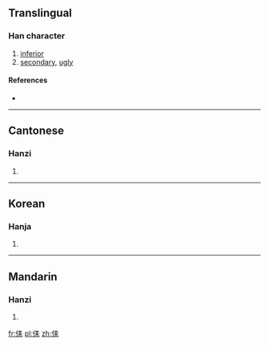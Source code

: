 ==Translingual==

===Han character===
{{Han char|rn=9|rad=人|as=06|sn=8|four=25290|canj=OQD|ids=⿰亻耒}}

# [[inferior]]
# [[secondary]], [[ugly]]

====References====
* {{Han ref|kx=0102.110|hdz=10149.010|uh=344D|ud=13389}}

----

==Cantonese==

===Hanzi===
{{yue-hanzi|jyut=[[leoi5]]|y=leui5}}

# {{defn|lang=yue|sort=人06}}

----

==Korean==

===Hanja===
{{ko-hanja|hangeul=[[뢰]]([[뇌]])|rv=roe(noe)|mr=roe(noe)|y=loy(<sup>l</sup>noy)|eumhun=버금|ehrv=beogeum|ehmr=pŏgŭm|ehy=pekum}}

# {{defn|lang=ko|sort=人06}}

----

==Mandarin==

===Hanzi===
{{cmn-hanzi|pin=[[lèi]] ([[lei4]]), [[lěi]] ([[lei3]])|wg=lei<sup>4</sup>, lei<sup>3</sup>}}

# {{defn|lang=cmn|sort=人06}}

[[fr:㑍]]
[[pl:㑍]]
[[zh:㑍]]